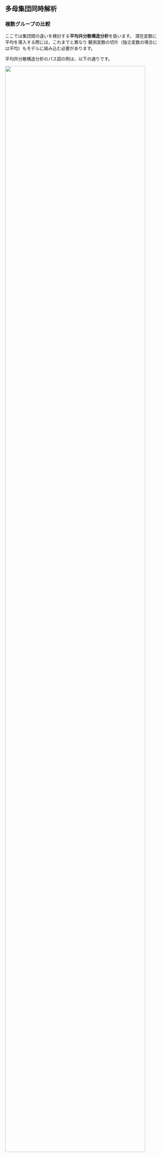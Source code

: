 ## 多母集団同時解析
### 複数グループの比較

ここでは集団間の違いを検討する**平均共分散構造分析**を扱います。
潜在変数に平均を導入する際には，これまでと異なり
観測変数の切片（独立変数の場合には平均）もモデルに組み込む必要があります。

平均共分散構造分析のパス図の例は，以下の通りです。

![](/images/ch07_meansem.png){width=95%}

変数から定数項へのトレーシングルールとして，以下が追加されます。

* 辿れるのは単方向矢印のみ
* 矢印の逆行しかできない

例えば，上図の$x_1$の平均$\bar{x}_1$は以下の通りです。
$$
\bar{x}_1 = a_1 \times \mu + m_1
$$

観測変数の平均が，$a_1 \times \mu$という潜在変数による成分（平均）と$x_1$独自の成分（切片）で表され，構造化されていることがわかります。

### 測定の不変性
母集団の比較では，集団間の同質性についていくつかのレベルで考えます。

1. 配置不変
1. 弱い測定不変
1. 強い測定不変
1. 厳格な測定不変

**配置不変**は最も基本となるレベルです。異なる集団で少なくとも同じモデル（変数間の構造）が成り立っている状況です。
パス係数などが等しいかどうかは問いません。

**測定不変**は集団間の観測変数の母数に関して，
どこまで等しいといえるかでレベルが異なります。

**弱い測定不変**は，潜在変数の分散は異なるが，潜在変数からの負荷量が集団間で等しいといえる状況です。
潜在変数の分散と共分散の比較を可能とします。

**強い測定不変**は，観測変数の切片も等しい，とするものです。観測変数で揃えることで，潜在変数の平均，分散，共分散が異なるかどうかを検討可能になります。
この段階で，潜在変数間に違いがみられるのであれば，
それは観測変数による測定の違いではなく，潜在変数の分布に
本質的な違いがあるといえます。

**厳格な測定不変**は，観測変数の誤差分散が集団間で等しい，というものです。潜在変数をモデル比較する上では，通常要求されない水準の不変性です。


### 部分的な不変性
すべての観測変数については不変性を示せない場合，
適合度の観点から，いずれの観測変数に不変性が想定できないか
特定（それ以外は成り立っていることを確認）します。
その上で，以下のような可能性を検討します。

1. 潜在変数の比較の土台は十分であることを示しつつ，当該観測変数の等値制約は外す。
1. 違いはわずかであることを確認し，等値制約はそのままにする
1. 当該観測変数を分析から除外し，再推定する。
1. 集団間で異なる構成概念を測定しているものとして結論づける。

実践的には，1や2の観点から部分的な不変性のもとで検討を進めます。

### 不変性の検討
$\chi^2$統計量の変化について検定を行うものがありますが，サンプルサイズの影響などから，実施されても結果を重視しない傾向があります。

自らの仮説をベースに，それぞれのモデルの適合度指標を検討し，
「より良い」というよりは，実質科学的に「認めうる」不変性を示しつつ，潜在変数の集団間の比較検討を行うこととなります。

適合度指標には，CFIやRMSEA，AIC/BICなどを利用します。

### **R**での検討
5歳～16歳の子どもを対象にした知能検査であるWISC-III
の結果を
躁症状があるかないか
です。
6種類の言語性下位検査と7種類の動作性下位検査で構成されており、言語性IQと動作性IQおよび全検査IQを測定できます。
